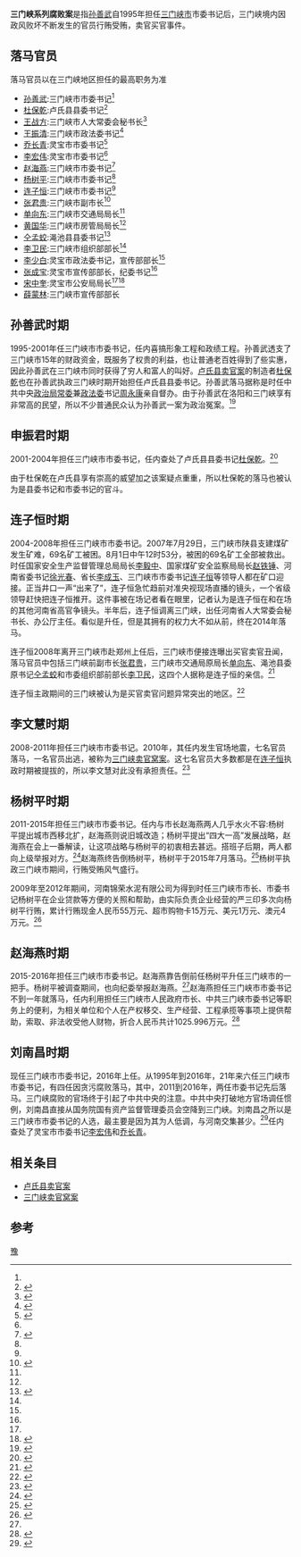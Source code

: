 {{Original research|time=2022-05-27T09:56:56+00:00}}
'''三门峡系列腐败案'''是指[[孙善武|孙善武]]自1995年担任[[三门峡市|三门峡市]]市委书记后，三门峡境内因政风败坏不断发生的官员行贿受贿，卖官买官事件。

== 落马官员 ==
落马官员以在三门峡地区担任的最高职务为准
* [[孙善武|孙善武]]:三门峡市市委书记<ref name=":0" />
* [[杜保乾|杜保乾]]:卢氏县县委书记<ref>{{Cite web|title=河南卢氏五种“相”：一个贪官毁掉一个县-搜狐新闻|url=http://news.sina.com.cn/c/2003-01-20/1622881332.shtml?from=wap|accessdate=2020-07-17|author=|date=|format=|publisher=|language=|archive-date=2020-07-17|archive-url=https://web.archive.org/web/20200717105723/http://news.sina.com.cn/c/2003-01-20/1622881332.shtml?from=wap|dead-url=no}}</ref>
* [[王战方|王战方]]:三门峡市人大常委会秘书长<ref>{{Cite web|title=三门峡王战方被抓|url=http://www.sohu.com/a/207355148_99943794|accessdate=2020-03-06|work=www.sohu.com|language=en}}</ref>
* [[王振清|王振清]]:三门峡市政法委书记<ref>{{Cite web|title=一月之内，“三虎”落马，30名厅官被查-南方都市报-手机搜狐网|url=https://m.sohu.com/a/392937327_161795|accessdate=2020-08-26|author=|date=|format=|publisher=|language=}}</ref>
* [[乔长青|乔长青]]:灵宝市市委书记<ref name=":1">{{Cite web|title=河南省灵宝市塌方式“强震”至少22名官员因涉嫌严重违纪违法被查-手机搜狐网|url=https://m.sohu.com/a/353681051_99988005|accessdate=2020-08-26|author=|date=|format=|publisher=|language=}}</ref>
* [[李宏伟|李宏伟]]:灵宝市市委书记<ref name=":1" />
* [[赵海燕|赵海燕]]:三门峡市市委书记<ref name=":2">{{Cite web|title=原市委书记曾持10支枪！年近70岁的老同事昨晚落马-北京青年日报社-政知见|url=https://baijiahao.baidu.com/s?id=1651271790642373321&wfr=spider&for=pc|accessdate=2020-08-26|author=|date=|format=|publisher=|language=}}</ref>
* [[杨树平|杨树平]]:三门峡市市委书记<ref name=":2" />
* [[连子恒|连子恒]]:三门峡市市委书记<ref name=":2" />
* [[张君贵|张君贵]]:三门峡市副市长<ref name=":3">{{Cite web|title=河南三门峡卖官窝案7名官员落马1名官员出逃-新闻中心-新浪网|url=http://news.sina.com.cn/c/sd/2010-09-24/024221159947.shtml?from=wap|accessdate=2020-08-26|author=|date=|format=|publisher=|language=|archive-date=2020-09-04|archive-url=https://web.archive.org/web/20200904082711/http://news.sina.com.cn/c/sd/2010-09-24/024221159947.shtml?from=wap|dead-url=no}}</ref>
* [[单向东|单向东]]:三门峡市交通局局长<ref name=":3" />
* [[黄国华|黄国华]]:三门峡市房管局局长<ref name=":3" />
* [[仝孟蛟|仝孟蛟]]:渑池县县委书记<ref>{{Cite web|title=河南渑池原县委书记被指受贿千万_新闻中心_新浪网|url=http://news.sina.com.cn/c/sd/2010-09-24/024221160032.shtml?from=wap|accessdate=2020-08-08|author=|date=|format=|publisher=|language=}}</ref>
* [[李卫民|李卫民]]:三门峡市组织部部长<ref name=":3" />
* [[李少白|李少白]]:灵宝市政法委书记，宣传部部长<ref name=":1" />
* [[张成宝|张成宝]]:灵宝市宣传部部长，纪委书记<ref name=":1" />
* [[宋中奎|宋中奎]]:灵宝市公安局局长<ref name=":1" /><ref>{{Cite web|title=两任市委书记“领衔”，河南这市去年以来22名官员落马或获刑-手机搜狐网|url=https://m.sohu.com/a/352005664_100103081/?pvid=000115_3w_a&scm=1002.46005d.16b016f01a2.PC_ARTICLE_REC_OPT|accessdate=2020-08-25|author=|date=|format=|publisher=|language=}}</ref>
*[[薛蒙林|薛蒙林]]:三门峡市宣传部部长

==孙善武时期==
1995-2001年任三门峡市市委书记，任内喜搞形象工程和政绩工程。孙善武透支了三门峡市15年的财政资金，既服务了权贵的利益，也让普通老百姓得到了些实惠，因此孙善武在三门峡市同时获得了穷人和富人的叫好。[[卢氏县卖官案|卢氏县卖官案]]的制造者[[杜保乾|杜保乾]]也在孙善武执政三门峡时期开始担任卢氏县县委书记。孙善武落马据称是时任中共中央[[政治局常委|政治局常委]]兼[[政法委|政法委]]书记[[周永康|周永康]]亲自督办。由于孙善武在洛阳和三门峡享有非常高的民望，所以不少普通民众认为孙善武一案为政治冤案。<ref name=":0">{{Cite web|title=河南政协原副主席孙善武被双规 曾任洛阳市委书记，当地民众却认为他是好官-安徽市场报|url=http://www.ahscb.com/old/html/2008-10/30/content_49086.htm|accessdate=2020-08-25|author=|date=|format=|publisher=|language=}}</ref>

==申振君时期==
2001-2004年担任三门峡市市委书记，任内查处了卢氏县县委书记[[杜保乾|杜保乾]]。<ref>{{Cite web|title=原河南卢氏县委书记杜保乾受贿报复陷害被判14年-中国新闻网|url=http://www.chinanews.com/2002-12-30/26/258554.html|accessdate=2020-08-26|author=|date=|format=|publisher=|language=|archive-date=2020-05-13|archive-url=https://web.archive.org/web/20200513020417/http://www.chinanews.com/2002-12-30/26/258554.html|dead-url=no}}</ref>

由于杜保乾在卢氏县享有崇高的威望加之该案疑点重重，所以杜保乾的落马也被认为是县委书记和市委书记的官斗。

==连子恒时期==
2004-2008年担任三门峡市市委书记。2007年7月29日，三门峡市陕县支建煤矿发生矿难，69名矿工被困。8月1日中午12时53分，被困的69名矿工全部被救出。时任国家安全生产监督管理总局局长[[李毅中|李毅中]]、国家煤矿安全监察局局长[[赵铁锤|赵铁锤]]、河南省委书记[[徐光春|徐光春]]、省长[[李成玉|李成玉]]、三门峡市市委书记[[连子恒|连子恒]]等领导人都在矿口迎接。正当井口一声“出来了”，连子恒急忙趋前对准央视现场直播的镜头，一个省级领导赶快把连子恒推开。这件事被在场记者看在眼里，记者认为是连子恒在和在场的其他河南省高官争镜头。半年后，连子恒调离三门峡，出任河南省人大常委会秘书长、办公厅主任。看似是升任，但是其拥有的权力大不如从前，终在2014年落马。

连子恒2008年离开三门峡市赴郑州上任后，三门峡市便接连曝出买官卖官丑闻，落马官员中包括三门峡前副市长[[张君贵|张君贵]]，三门峡市交通局原局长[[单向东|单向东]]、渑池县委原书记[[仝孟蛟|仝孟蛟]]和市委组织部前部长[[李卫民|李卫民]]，这四个人据称是连子恒的亲信。<ref>{{Cite web|title=连子恒：“卖官”书记现形记-中国新闻周刊-参考网|url=http://m.fx361.com/news/2014/0906/6558387.html|accessdate=2020-08-26|author=|date=|format=|publisher=|language=}}</ref>

连子恒主政期间的三门峡被认为是买官卖官问题异常突出的地区。<ref>{{Cite web|title=连子恒的三门峡“遗产”：经常请客吃饭最得老干部们心思-澎湃新闻|url=https://m.thepaper.cn/newsDetail_forward_1264552|accessdate=2020-08-26|author=|date=|format=|publisher=|language=|archive-date=2014-09-02|archive-url=https://web.archive.org/web/20140902002938/http://m.thepaper.cn/newsDetail_forward_1264552|dead-url=no}}</ref>

==李文慧时期==
2008-2011年担任三门峡市市委书记。2010年，其任内发生官场地震，七名官员落马，一名官员出逃，被称为[[三门峡卖官窝案|三门峡卖官窝案]]。这七名官员大多数都是在[[连子恒|连子恒]]执政时期被提拔的，所以李文慧对此没有承担责任。<ref>{{Cite web|title=河南三门峡卖官窝案7名官员落马1名官员出逃-新闻中心-新浪网|url=http://news.sina.com.cn/c/sd/2010-09-24/024221159947.shtml?from=wap|accessdate=2020-08-26|author=|date=|format=|publisher=|language=|archive-date=2020-09-04|archive-url=https://web.archive.org/web/20200904082711/http://news.sina.com.cn/c/sd/2010-09-24/024221159947.shtml?from=wap|dead-url=no}}</ref>

==杨树平时期==
2011-2015年担任三门峡市市委书记。任内与市长赵海燕两人几乎水火不容:杨树平提出城市西移北扩，赵海燕则说旧城改造；杨树平提出“四大一高”发展战略，赵海燕在会上一番解读，让这项战略与杨树平的初衷相去甚远。搭班子后期，两人都向上级举报对方。<ref name=":4">{{Cite web|title=与女市长相互举报的市委书记，判了-新京报-手机新浪网|url=https://news.sina.cn/gn/2018-10-30/detail-ihnaivxq9328672.d.html|accessdate=2020-08-26|author=|date=|format=|publisher=|language=}}</ref>赵海燕终告倒杨树平，杨树平于2015年7月落马。<ref>{{Cite web|title=原市委书记曾持10支枪！年近70岁的老同事昨晚落马-中国新闻-东方网|url=http://news.eastday.com/c/20191126/u1ai20181219_K26843.html|accessdate=2020-08-26|author=|date=|format=|publisher=|language=}}</ref>杨树平执政三门峡市期间，行贿受贿风气盛行。

2009年至2012年期间，河南锦荣水泥有限公司为得到时任三门峡市市长、市委书记杨树平在企业贷款等方便的关照和帮助，由实际负责企业经营的严三印多次向杨树平行贿，累计行贿现金人民币55万元、超市购物卡15万元、美元1万元、澳元4万元。<ref>{{Cite web|title=三门峡原书记杨树平落马2年后，部分案情首次披露-澎湃新闻网|url=http://inews.ifeng.com/yidian/51407561/news.shtml|accessdate=2020-08-26|author=|date=|format=|publisher=|language=}}</ref>

==赵海燕时期==
2015-2016年担任三门峡市市委书记。赵海燕靠告倒前任杨树平升任三门峡市的一把手。杨树平被调查期间，也向纪委举报赵海燕。<ref name=":4" />赵海燕担任三门峡市市委书记不到一年就落马，任内利用担任三门峡市人民政府市长、中共三门峡市委书记等职务上的便利，为相关单位和个人在产权移交、生产经营、工程承揽等事项上提供帮助，索取、非法收受他人财物，折合人民币共计1025.996万元。<ref>{{Cite web|title=河南省三门峡市原市委书记赵海燕受贿超千万 被判11年-大河网|url=https://baijiahao.baidu.com/s?id=1618567793325083847&wfr=spider&for=pc|accessdate=2020-08-26|author=|date=|format=|publisher=|language=}}</ref>
==刘南昌时期==
现任三门峡市市委书记，2016年上任。从1995年到2016年，21年来六任三门峡市市委书记，有四任因贪污腐败落马，其中，2011到2016年，两任市委书记先后落马。三门峡腐败的官场终于引起了中共中央的注意。中共中央打破地方官场调任惯例，刘南昌直接从国务院国有资产监督管理委员会空降到三门峡。刘南昌之所以是三门峡市市委书记的人选，最主要是因为其为人低调，与河南交集甚少。<ref>{{Cite web|title=刘南昌调任河南三门峡市委书记, “央官”空降为哪般?-澎湃新闻-手机搜狐网|url=https://m.sohu.com/a/111939892_260616|accessdate=2020-08-26|author=|date=|format=|publisher=|language=}}</ref>任内查处了灵宝市市委书记[[李宏伟|李宏伟]]和[[乔长青|乔长青]]。

==相关条目==
*[[卢氏县卖官案|卢氏县卖官案]]
*[[三门峡卖官窝案|三门峡卖官窝案]]

== 参考 ==
{{reflist}}
[[分类:中华人民共和国地方政府丑闻|豫]]